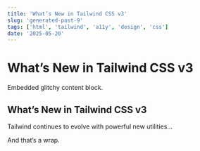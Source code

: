 ```yaml
---
title: 'What’s New in Tailwind CSS v3'
slug: 'generated-post-9'
tags: ['html', 'tailwind', 'a11y', 'design', 'css']
date: '2025-05-20'
---
```



# What’s New in Tailwind CSS v3

<GlitchBox>Embedded glitchy content block.</GlitchBox>

## What’s New in Tailwind CSS v3

Tailwind continues to evolve with powerful new utilities...

And that’s a wrap.
